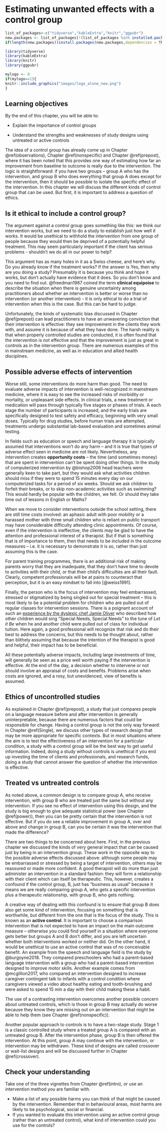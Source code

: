 # Estimating unwanted effects with a control group {#controls}

```r
list_of_packages<-c("tidyverse","kableExtra","knitr","ggpubr")
new.packages <- list_of_packages[!(list_of_packages %in% installed.packages()[,"Package"])]
if(length(new.packages))install.packages(new.packages,dependencies = TRUE)

library(tidyverse)
library(kableExtra)
library(knitr)
library(ggpubr)

```

```r
mylogo <- 0
if(mylogo==1){
knitr::include_graphics("images/logo_alone_new.png")
}
```

## Learning objectives
By the end of this chapter, you will be able to:

-   Explain the importance of control groups

-   Understand the strengths and weaknesses of study designs using untreated or active controls

The idea of a control group has already come up in Chapter \@ref(observations), Chapter \@ref(nonspecific) and Chapter \@ref(prepost), where it has been noted that this provides one way of estimating how far an improvement from baseline to outcome is really due to the intervention. The logic is straightforward: if you have two groups -- group A who has the intervention, and group B who does everything that group A does except for the intervention, then it should be possible to isolate the specific effect of the intervention. In this chapter we will discuss the different kinds of control group that can be used. But first, it is important to address a question of ethics.

## Is it ethical to include a control group?

\index{ethics!of control group}The argument against a control group goes something like this: we think our intervention works, but we need to do a study to establish just how well it works. It would be unethical to withhold the intervention from one group of people because they would then be deprived of a potentially helpful treatment. This may seem particularly important if the client has serious problems - shouldn't we do all in our power to help?

This argument has as many holes in it as a Swiss cheese, and here's why. Do you already know if the treatment works? If the answer is Yes, then why are you doing a study? Presumably it is because you think and hope it works, but don't actually have evidence that it does. So you don't know and you need to find out. @freedman1987 coined the term **clinical equipoise**\index{clinical equipoise} \index{equipoise} to describe the situation when there is genuine uncertainty among practitioners about whether an intervention is better or worse than no intervention (or another intervention) - it is only ethical to do a trial of intervention when this is the case. But this can be hard to judge.

Unfortunately, the kinds of systematic bias discussed in Chapter \@ref(prepost) can lead practitioners to have an unwavering conviction that their intervention is effective: they see improvement in the clients they work with, and assume it is because of what they have done. The harsh reality is that when properly controlled studies are conducted, it is often found that the intervention is not effective and that the improvement is just as great in controls as in the intervention group. There are numerous examples of this in mainstream medicine, as well as in education and allied health disciplines.

## Possible adverse effects of intervention

\index{harms}Worse still, some interventions do more harm than good. The need to evaluate adverse impacts of intervention is well-recognized in mainstream medicine, where it is easy to see the increased risks of morbidity or mortality, or unpleasant side effects. In clinical trials, a new treatment or medication will pass through typically five stages or phases of trials. A each stage the number of participants is increased, and the early trials are specifically designed to test safety and efficacy, beginning with very small doses. Typically for drug studies, before human trials are attempted, treatments undergo substantial lab-based evaluation and sometimes animal testing.

In fields such as education or speech and language therapy it is typically assumed that interventions won't do any harm -- and it is true that types of adverse effect seen in medicine are not likely. Nevertheless, any intervention creates **opportunity costs**\index{harms!opportunity costs} \index{opportunity costs} -- the time (and sometimes money) that are spent in intervention can't be spent doing other things. In the study of computerized intervention by @bishop2006 head teachers were generally keen to take part, but they would ask what activities children should miss if they were to spend 15 minutes every day on our computerized tasks for a period of six weeks. Should we ask children to forfeit their breaks, or to skip non-academic activities such as swimming? This would hardly be popular with the children, we felt. Or should they take time out of lessons in English or Maths?

<!---#### **The Arrowsmith Program^TM^** {.unnumbered}

<p id="custom">-->
\begin{tcolorbox}[colback=Black!5!lightgray,colframe=black!75!black,coltitle=white,title=Opportunity Costs in the Arrowsmith Program]\label{box:Arrowsmith}
The Arrowsmith Program is marketed as a neuroscience-based intervention for children with a wide range of specific learning disabilities. A review of the research literature on Arrowsmith finds no evidence of effectiveness, despite the program having been in existence since the 1980s (\protect\hyperlink{ref-bowen2020}{Bowen, 2020}). One of the most comprehensive reviews of Arrowsmith research is in the D.Phil. thesis of Debra Kemp-Koo from the University of Saskatchewan (\protect\hyperlink{ref-kemp-koo2013}{Kemp-Koo, 2013}). In her introduction, Dr Kemp-Koo included an account of a study of children attending the private Arrowsmith school in Toronto: \textit{All of the students in the study completed at least one year in the Arrowsmith program with most of them completing two years and some of them completing three years. At the end of the study many students had completed their Arrowsmith studies and left for other educational pursuits. The other students had not completed their Arrowsmith studies and continued at the Arrowsmith School. \textbf{Most of the students who participated in the study were taking 6 forty minute modules of Arrowsmith programming a day with 1 forty minute period a day each of English and math at the Arrowsmith School. Some of the students took only Arrowsmith programming} or took four modules of Arrowsmith programming with the other half of their day spent at the Arrowsmith school or another school in academic instruction (p. 34-35; our emphasis).}
So children at Arrowsmith schools were spending one to three years working on unevidenced, repetitive exercises, rather than the regular academic curriculum. As Kemp-Koo (2013) remarked: \textit{The Arrowsmith program itself does not focus on academic instruction, although some of these students did receive some academic instruction apart from their Arrowsmith programming. \textbf{The length of time away from academic instruction could increase the amount of time needed to catch up with the academic instruction these students have missed}. (p. 35; our emphasis).}  
It seems remarkable that children who have a range of specific learning difficulties are described as needing catch-up academic instruction because they have missed regular classroom activities because of time spent on the Arrowsmith program. This is a classic case of an intervention that carries a substantial opportunity cost - quite apart from the financial cost to families.  
\end{tcolorbox}
<!---</p>-->
\index{Arrowsmith program}

When we move to consider interventions outside the school setting, there are still time costs involved: an aphasic adult with poor mobility or a harassed mother with three small children who is reliant on public transport may have considerable difficulty attending clinic appointments. Of course, even if the intervention is ineffective, the clients may be glad to have the attention and professional interest of a therapist. But if that is something that is of importance to them, then that needs to be included in the outcome measures -- i.e. it is necessary to demonstrate it is so, rather than just assuming this is the case.

For parent training programmes\index{parent training}, there is an additional risk of making parents worry that they are inadequate, that they don't have time to devote to activities with their child, or that their child's difficulties are all their fault. Clearly, competent professionals will be at pains to counteract that perception, but it is an easy mindset to fall into [@weiss1991].

Finally, the person who is the focus of intervention may feel embarrassed, stressed or stigmatized by being singled out for special treatment -- this is most likely to be a potential problem for children who are pulled out of regular classes for intervention sessions. There is a poignant account of such an [experience by the dyslexic chef Jamie Oliver](https://www.standard.co.uk/news/celebritynews/school-labelled-me-as-special-needs-says-chef-jamie-oliver-who-suffers-from-dyslexia-9033901.html) who described how other children would sing "Special Needs, Special Needs" to the tune of *Let it Be* when he and another child were pulled out of class for individual tuition. Here again, a good professional will recognize that risk and do their best to address the concerns, but this needs to be thought about, rather than blithely assuming that because the intention of the therapist is good and helpful, their impact has to be beneficial.\index{harms} \index{adverse effects} \index{costs of intervention} \index{stigma}

All these potentially adverse impacts, including large investments of time, will generally be seen as a price well worth paying if the intervention is effective. At the end of the day, a decision whether to intervene or not should involve an appraisal of costs and benefits. Problems arise when costs are ignored, and a rosy, but unevidenced, view of benefits is assumed.

## Ethics of uncontrolled studies

\index{ethics!uncontrolled studies}As explained in Chapter \@ref(prepost), a study that just compares people on a language measure before and after intervention is generally uninterpretable, because there are numerous factors that could be responsible for change. Having a control group is not the only way forward: in Chapter \@ref(Single), we discuss other types of research design that may be more appropriate for specific contexts. But in most situations where the aim is to test the effectiveness of an intervention for a particular condition, a study with a control group will be the best way to get useful information. Indeed, doing a study without controls is unethical if you end up investing the time of clients and professionals, and research funds, doing a study that cannot answer the question of whether the intervention is effective.

## Treated vs untreated controls

\index{controls!untreated}As noted above, a common design is to compare group A, who receive intervention, with group B who are treated just the same but without any intervention. If you see no effect of intervention using this design, and the study is big enough to give adequate statistical power (see Chapter \@ref(power)), then you can be pretty certain that the intervention is not effective. But if you do see a reliable improvement in group A, over and above and change in group B, can you be certain it was the intervention that made the difference?

There are two things to be concerned about here. First, in the previous chapter we discussed the kinds of very general impact that can be caused just by being in an intervention group. These work in the opposite way to the possible adverse effects discussed above: although some people may be embarrassed or stressed by being a target of intervention, others may be reassured or made more confident. A good therapist will do more than just administer an intervention in a standard fashion: they will form a relationship with their client which can itself be therapeutic. This, however, creates a confound if the control group, B, just has "business as usual" because it means we are really comparing group A, who gets a specific intervention plus a therapeutic relationship,\index{therapeutic relationship} with group B, who gets nothing.

A creative way of dealing with this confound is to ensure that group B does also get some kind of intervention, focusing on something that is worthwhile, but different from the one that is the focus of the study. This is known as an **active control**.\index{controls!active} It is important to choose a comparison intervention that is not expected to have an impact on the main outcome measure -- otherwise you could find yourself in a situation where everyone gets better but groups A and B don't differ, and you are left uncertain whether both interventions worked or neither did. On the other hand, it would be unethical to use an active control that was of no conceivable benefit. An example from the speech and language field is the study by @burgoyne2018. They compared preschoolers who had a parent-based language intervention with a group who had a parent-based intervention designed to improve motor skills. Another example comes from @mcgillion2017, who compared an intervention designed to increase caregiver contingent talk to infants with a control condition where caregivers viewed a video about healthy eating and tooth-brushing and were asked to spend 15 min a day with their child making these a habit.

The use of a contrasting intervention overcomes another possible concern about untreated controls, which is those in group B may actually do worse because they know they are missing out on an intervention that might be able to help them (see Chapter \@ref(nonspecific)).

Another popular approach to controls is to have a two-stage study. Stage 1 is a classic controlled study where a treated group A is compared with an untreated group B. After the intervention phase, group B is then offered the intervention. At this point, group A may continue with the intervention, or intervention may be withdrawn. These kind of designs are called crossover or wait-list designs and will be discussed further in Chapter \@ref(crossover).

## Check your understanding

Take one of the three vignettes from Chapter \@ref(intro), or use an intervention method you are familiar with.

-   Make a list of any possible harms you can think of that might be caused by the intervention. Remember that in behavioural areas, most harms are likely to be psychological, social or financial.
-   If you wanted to evaluate this intervention using an active control group (rather than an untreated control), what kind of intervention could you use for the controls?
